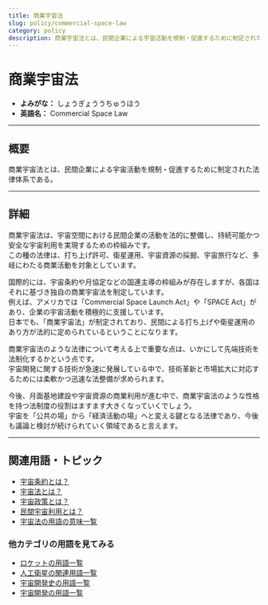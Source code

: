 ```yaml
---
title: 商業宇宙法
slug: policy/commercial-space-law
category: policy
description: 商業宇宙法とは、民間企業による宇宙活動を規制・促進するために制定された法律体系である。
---
```



<Head>
  <script type="application/ld+json">
    {`{
      "@context": "https://schema.org",
      "@type": "DefinedTerm",
      "name": "商業宇宙法",
      "inDefinedTermSet": "https://www.space-portal.org",
      "termCode": "policy/commercial-space-law",
      "description": "商業宇宙法とは、民間企業による宇宙活動を規制・促進するために制定された法律体系である。",
      "url": "https://www.space-portal.org/docs/policy/commercial-space-law"
    }`}
  </script>
</Head>

# 商業宇宙法

- **よみがな：** しょうぎょううちゅうほう  
- **英語名：** Commercial Space Law  

---

## 概要

商業宇宙法とは、民間企業による宇宙活動を規制・促進するために制定された法律体系である。

---

## 詳細

商業宇宙法は、宇宙空間における民間企業の活動を法的に整備し、持続可能かつ安全な宇宙利用を実現するための枠組みです。  
この種の法律は、打ち上げ許可、衛星運用、宇宙資源の採掘、宇宙旅行など、多岐にわたる商業活動を対象としています。  

国際的には、宇宙条約や月協定などの国連主導の枠組みが存在しますが、各国はそれに基づき独自の商業宇宙法を制定しています。  
例えば、アメリカでは「Commercial Space Launch Act」や「SPACE Act」があり、企業の宇宙活動を積極的に支援しています。  
日本でも、「商業宇宙法」が制定されており、民間による打ち上げや衛星運用のあり方が法的に定められているということになります。  

商業宇宙法のような法律について考える上で重要な点は、いかにして先端技術を法制化するかという点です。  
宇宙開発に関する技術が急速に発展している中で、技術革新と市場拡大に対応するためには柔軟かつ迅速な法整備が求められます。  

今後、月面基地建設や宇宙資源の商業利用が進む中で、商業宇宙法のような性格を持つ法制度の役割はますます大きくなっていくでしょう。  
宇宙を「公共の場」から「経済活動の場」へと変える鍵となる法律であり、今後も議論と検討が続けられていく領域であると言えます。

---

## 関連用語・トピック

- [宇宙条約とは？](docs/policy/outer-space-treaty)
- [宇宙法とは？](docs/policy/space-law)
- [宇宙政策とは？](docs/policy/space-policy)
- [民間宇宙利用とは？](docs/business/private-space-utilization)
- [宇宙法の用語の意味一覧](docs/category/policy)

### 他カテゴリの用語を見てみる
- [ロケットの用語一覧](docs/category/rocket)
- [人工衛星の関連用語一覧](docs/category/satellite)
- [宇宙開発史の用語一覧](docs/category/history)
- [宇宙開発の用語一覧](docs/category/glossary)

